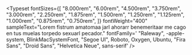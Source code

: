 
<Meta title="System/Typography" />

<Typeset
  fontSizes={[
    "8.000rem",
    "6.00rem",
    "4.500rem",
    "3.750rem",
    "3.000rem",
    "2.250rem",
    "1.875rem",
    "1.500rem",
    "1.250rem",
    "1.125rem",
    "1.000rem",
    "0.875rem",
    "0.750rem",
  ]}
  fontWeight="400"
  sampleText="Lorem fistrum amatomaa jarl ahorarr benemeritaar me cago en tus muelas torpedo sexuarl pecador."
  fontFamily='
    "Raleway",
    -apple-system, BlinkMacSystemFont,
    "Segoe UI",
    Roboto,
    Oxygen,
    Ubuntu,
    "Fira Sans",
    "Droid Sans",
    "Helvetica Neue",
    sans-serif'
/>
